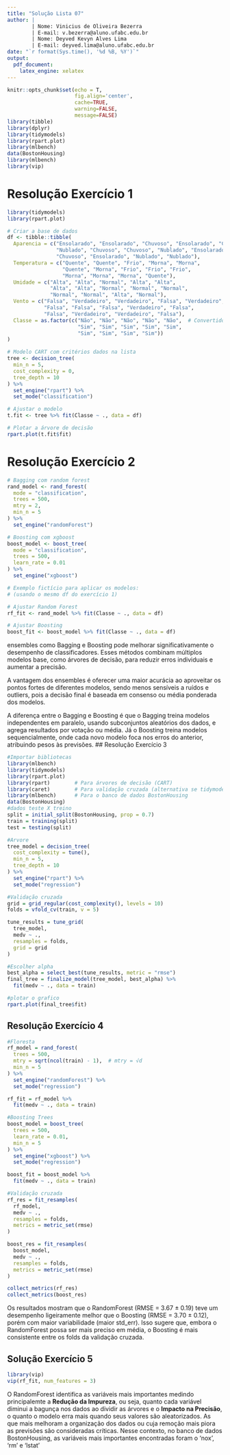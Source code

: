 ```yaml
---
title: "Solução Lista 07"
author: | 
        | Nome: Vinicius de Oliveira Bezerra
        | E-mail: v.bezerra@aluno.ufabc.edu.br
        | Nome: Deyved Kevyn Alves Lima
        | E-mail: deyved.lima@aluno.ufabc.edu.br
date: "`r format(Sys.time(), '%d %B, %Y')`"
output:
  pdf_document:
    latex_engine: xelatex
---
```


```r
knitr::opts_chunk$set(echo = T,
                      fig.align='center',
                      cache=TRUE,
                      warning=FALSE,
                      message=FALSE)
library(tibble)
library(dplyr)
library(tidymodels)
library(rpart.plot)
library(mlbench)
data(BostonHousing)
library(mlbench)      
library(vip)
```
# Resolução Exercício 1

```r

library(tidymodels)
library(rpart.plot)

# Criar a base de dados 
df <- tibble::tibble(
  Aparencia = c("Ensolarado", "Ensolarado", "Chuvoso", "Ensolarado", "Chuvoso",
                "Nublado", "Chuvoso", "Chuvoso", "Nublado", "Ensolarado",
                "Chuvoso", "Ensolarado", "Nublado", "Nublado"),
  Temperatura = c("Quente", "Quente", "Frio", "Morna", "Morna",
                  "Quente", "Morna", "Frio", "Frio", "Frio",
                  "Morna", "Morna", "Morna", "Quente"),
  Umidade = c("Alta", "Alta", "Normal", "Alta", "Alta",
              "Alta", "Alta", "Normal", "Normal", "Normal",
              "Normal", "Normal", "Alta", "Normal"),
  Vento = c("Falsa", "Verdadeiro", "Verdadeiro", "Falsa", "Verdadeiro",
            "Falsa", "Falsa", "Falsa", "Verdadeiro", "Falsa",
            "Falsa", "Verdadeiro", "Verdadeiro", "Falsa"),
  Classe = as.factor(c("Não", "Não", "Não", "Não", "Não",  # Convertido para factor
                       "Sim", "Sim", "Sim", "Sim", "Sim",
                       "Sim", "Sim", "Sim", "Sim"))
)

# Modelo CART com critérios dados na lista
tree <- decision_tree(
  min_n = 5,
  cost_complexity = 0,
  tree_depth = 10
) %>%
  set_engine("rpart") %>%
  set_mode("classification")

# Ajustar o modelo
t.fit <- tree %>% fit(Classe ~ ., data = df)

# Plotar a árvore de decisão
rpart.plot(t.fit$fit)

```

# Resolução Exercício 2

```r

# Bagging com random forest
rand_model <- rand_forest(
  mode = "classification",
  trees = 500,
  mtry = 2,
  min_n = 5
) %>%
  set_engine("randomForest")

# Boosting com xgboost
boost_model <- boost_tree(
  mode = "classification",
  trees = 500,
  learn_rate = 0.01
) %>%
  set_engine("xgboost")

# Exemplo fictício para aplicar os modelos:
# (usando o mesmo df do exercício 1)

# Ajustar Random Forest
rf_fit <- rand_model %>% fit(Classe ~ ., data = df)

# Ajustar Boosting
boost_fit <- boost_model %>% fit(Classe ~ ., data = df)

``` 


ensembles como Bagging e Boosting pode melhorar significativamente o desempenho de classificadores. Esses métodos combinam múltiplos modelos base, como árvores de decisão, para reduzir erros individuais e aumentar a precisão. 

A vantagem dos ensembles é oferecer uma maior acurácia ao aproveitar os pontos fortes de diferentes modelos, sendo menos sensíveis a ruídos e outliers, pois a decisão final é baseada em consenso ou média ponderada dos modelos. 

A diferença entre o Bagging e Boosting é que o Bagging treina modelos independentes em paralelo, usando subconjuntos aleatórios dos dados, e agrega resultados por votação ou média. Já o Boosting treina modelos sequencialmente, onde cada novo modelo foca nos erros do anterior, atribuindo pesos às previsões. 
## Resolução Exercício 3

```r
#Importar bibliotecas
library(mlbench)
library(tidymodels)
library(rpart.plot)
library(rpart)        # Para árvores de decisão (CART)
library(caret)        # Para validação cruzada (alternativa se tidymodels falhar)
library(mlbench)      # Para o banco de dados BostonHousing
data(BostonHousing)
#dados teste X treino
split = initial_split(BostonHousing, prop = 0.7)
train = training(split)
test = testing(split)

#Arvore
tree_model = decision_tree(
  cost_complexity = tune(),  
  min_n = 5,
  tree_depth = 10
) %>%
  set_engine("rpart") %>%
  set_mode("regression")

#Validação cruzada
grid = grid_regular(cost_complexity(), levels = 10)
folds = vfold_cv(train, v = 5)

tune_results = tune_grid(
  tree_model,
  medv ~ .,
  resamples = folds,
  grid = grid
)

#Escolher alpha
best_alpha = select_best(tune_results, metric = "rmse")
final_tree = finalize_model(tree_model, best_alpha) %>%
  fit(medv ~ ., data = train)

#plotar o grafico
rpart.plot(final_tree$fit)
```

## Resolução Exercício 4

```r

#Floresta
rf_model = rand_forest(
  trees = 500,
  mtry = sqrt(ncol(train) - 1),  # mtry = √d
  min_n = 5
) %>%
  set_engine("randomForest") %>%
  set_mode("regression")

rf_fit = rf_model %>%
  fit(medv ~ ., data = train)

#Boosting Trees
boost_model = boost_tree(
  trees = 500,
  learn_rate = 0.01,
  min_n = 5
) %>%
  set_engine("xgboost") %>%
  set_mode("regression")

boost_fit = boost_model %>%
  fit(medv ~ ., data = train)

#Validação cruzada
rf_res = fit_resamples(
  rf_model,
  medv ~ .,
  resamples = folds,
  metrics = metric_set(rmse)
)

boost_res = fit_resamples(
  boost_model,
  medv ~ .,
  resamples = folds,
  metrics = metric_set(rmse)
)

collect_metrics(rf_res)
collect_metrics(boost_res)
```

Os resultados mostram que o RandomForest (RMSE = 3.67 ± 0.19) teve um desempenho ligeiramente melhor que o Boosting (RMSE = 3.70 ± 0.12), porém com maior variabilidade (maior std_err). Isso sugere que, embora o RandomForest possa ser mais preciso em média, o Boosting é mais consistente entre os folds da validação cruzada.

## Solução Exercício 5

```r
library(vip)
vip(rf_fit, num_features = 3)
```

O RandomForest identifica as variáveis mais importantes medindo principalemte a **Redução da Impureza**, ou seja, quanto cada variável diminui a bagunça nos dados ao dividir as árvores e o **Impacto na Precisão**, o quanto o modelo erra mais quando seus valores são aleatorizados. As que mais melhoram a organização dos dados ou cuja remoção mais piora as previsões são consideradas críticas. 
Nesse contexto, no banco de dados BostonHousing, as variáveis mais importantes encontradas foram o 'nox', 'rm' e 'lstat'